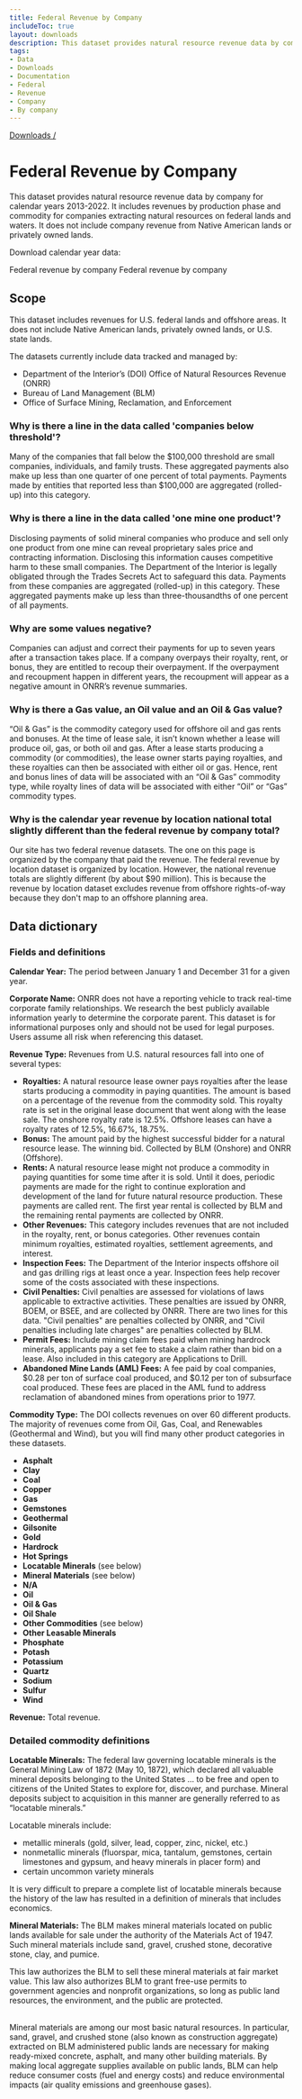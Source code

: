 ```yaml
---
title: Federal Revenue by Company
includeToc: true
layout: downloads
description: This dataset provides natural resource revenue data by company for calendar years 2013-2020. It includes revenues by production phase and commodity for companies extracting natural resources on federal lands and waters. It does not include company revenue from Native American lands or privately owned lands.
tags:
- Data
- Downloads
- Documentation
- Federal
- Revenue
- Company
- By company
---
```


[Downloads /](/downloads/)

# Federal Revenue by Company

This dataset provides natural resource revenue data by company for calendar years 2013-2022. It includes revenues by production phase and commodity for companies extracting natural resources on federal lands and waters. It does not include company revenue from Native American lands or privately owned lands.
<br />

Download calendar year data:

<DownloadDataFile linkType="DownloadCsv" dataSet="federal_revenue_by_company.csv">
  Federal revenue by company
</DownloadDataFile>

<DownloadDataFile linkType="DownloadXls" dataSet="federal_revenue_by_company.xlsx">
  Federal revenue by company
</DownloadDataFile>

## Scope

This dataset includes revenues for U.S. federal lands and offshore areas. It does not include Native American lands, privately owned lands, or U.S. state lands. 
<br />

The datasets currently include data tracked and managed by:

* Department of the Interior’s (DOI) Office of Natural Resources Revenue (ONRR) 
* Bureau of Land Management (BLM)
* Office of Surface Mining, Reclamation, and Enforcement

### Why is there a line in the data called 'companies below threshold'?

Many of the companies that fall below the $100,000 threshold are small companies, individuals, and family trusts. These aggregated payments also make up less than one quarter of one percent of total payments. Payments made by entities that reported less than $100,000 are aggregated (rolled-up) into this category.

### Why is there a line in the data called 'one mine one product'?

Disclosing payments of solid mineral companies who produce and sell only one product from one mine can reveal proprietary sales price and contracting information. Disclosing this information causes competitive harm to these small companies. The Department of the Interior is legally obligated through the Trades Secrets Act to safeguard this data. Payments from these companies are aggregated (rolled-up) in this category. These aggregated payments make up less than three-thousandths of one percent of all payments.

### Why are some values negative?

Companies can adjust and correct their payments for up to seven years after a transaction takes place. If a company overpays their royalty, rent, or bonus, they are entitled to recoup their overpayment. If the overpayment and recoupment happen in different years, the recoupment will appear as a negative amount in ONRR’s revenue summaries.

### Why is there a Gas value, an Oil value and an Oil & Gas value?

“Oil & Gas” is the commodity category used for offshore oil and gas rents and bonuses. At the time of lease sale, it isn’t known whether a lease will produce oil, gas, or both oil and gas. After a lease starts producing a commodity (or commodities), the lease owner starts paying royalties, and these royalties can then be associated with either oil or gas. Hence, rent and bonus lines of data will be associated with an “Oil & Gas” commodity type, while royalty lines of data will be associated with either “Oil” or “Gas” commodity types.

### Why is the calendar year revenue by location national total slightly different than the federal revenue by company total?

Our site has two federal revenue datasets. The one on this page is organized by the company that paid the revenue. The <Link href='/downloads/federal-revenue-by-location/' linkType='default'>federal revenue by location dataset</Link> is organized by location. However, the national revenue totals are slightly different (by about $90 million). This is because the revenue by location dataset excludes revenue from offshore rights-of-way because they don't map to an offshore planning area.

## Data dictionary

### Fields and definitions

**Calendar Year:**  The period between January 1 and December 31 for a given year.
<br />

**Corporate Name:**  ONRR does not have a reporting vehicle to track real-time corporate family relationships. We research the best publicly available information yearly to determine the corporate parent. This dataset is for informational purposes only and should not be used for legal purposes. Users assume all risk when referencing this dataset.
<br />

**Revenue Type:**  Revenues from U.S. natural resources fall into one of several types:
* **Royalties:**  A natural resource lease owner pays royalties after the lease starts producing a commodity in <GlossaryTerm>paying quantities</GlossaryTerm>. The amount is based on a percentage of the revenue from the commodity sold. This royalty rate is set in the original lease document that went along with the lease sale. The onshore royalty rate is 12.5%. Offshore leases can have a royalty rates of 12.5%, 16.67%, 18.75%.
* **Bonus:**  The amount paid by the highest successful bidder for a natural resource lease. The winning bid. Collected by BLM (Onshore) and ONRR (Offshore).
* **Rents:**  A natural resource lease might not produce a commodity in paying quantities for some time after it is sold. Until it does, periodic payments are made for the right to continue exploration and development of the land for future natural resource production. These payments are called rent. The first year rental is collected by BLM and the remaining rental payments are collected by ONRR.
* **Other Revenues:**  This category includes revenues that are not included in the royalty, rent, or bonus categories. Other revenues contain minimum royalties, estimated royalties, settlement agreements, and interest.
* **Inspection Fees:**  The Department of the Interior inspects offshore oil and gas drilling rigs at least once a year. Inspection fees help recover some of the costs associated with these inspections.
* **Civil Penalties:**  Civil penalties are assessed for violations of laws applicable to extractive activities. These penalties are issued by ONRR, BOEM, or BSEE, and are collected by ONRR. There are two lines for this data. "Civil penalties" are penalties collected by ONRR, and "Civil penalties including late charges" are penalties collected by BLM.
* **Permit Fees:**  Include mining claim fees  paid when mining hardrock minerals, applicants pay a set fee to stake a claim rather than bid on a lease. Also included in this category are Applications to Drill.
* **Abandoned Mine Lands (AML) Fees:**  A fee paid by coal companies, $0.28 per ton of surface coal produced, and $0.12 per ton of subsurface coal produced. These fees are placed in the AML fund to address reclamation of abandoned mines from operations prior to 1977.

**Commodity Type:** The DOI collects revenues on over 60 different products. The majority of revenues come from Oil, Gas, Coal, and Renewables (Geothermal and Wind), but you will find many other product categories in these datasets.
* **Asphalt**
* **Clay**
* **Coal**
* **Copper**
* **Gas**
* **Gemstones**
* **Geothermal**
* **Gilsonite**
* **Gold**
* **Hardrock**
* **Hot Springs**
* **Locatable Minerals** (see below)
* **Mineral Materials** (see below)
* **N/A**
* **Oil**
* **Oil & Gas**
* **Oil Shale**
* **Other Commodities** (see below)
* **Other Leasable Minerals**
* **Phosphate**
* **Potash**
* **Potassium**
* **Quartz**
* **Sodium**
* **Sulfur**
* **Wind**

**Revenue:** Total revenue.

### Detailed commodity definitions

**Locatable Minerals:**  The federal law governing locatable minerals is the General Mining Law of 1872 (May 10, 1872), which declared all valuable mineral deposits belonging to the United States ... to be free and open to citizens of the United States to explore for, discover, and purchase.  Mineral deposits subject to acquisition in this manner are generally referred to as “locatable minerals.” 
<br />

Locatable minerals include:

* metallic minerals (gold, silver, lead, copper, zinc, nickel, etc.)
* nonmetallic minerals (fluorspar, mica, tantalum, gemstones, certain limestones and gypsum, and heavy minerals in placer form) and 
* certain uncommon variety minerals

It is very difficult to prepare a complete list of locatable minerals because the history of the law has resulted in a definition of minerals that includes economics.
<br />

**Mineral Materials:**  The BLM makes mineral materials located on public lands available for sale under the authority of the Materials Act of 1947. Such mineral materials include sand, gravel, crushed stone, decorative stone, clay, and pumice. 
<br />

This law authorizes the BLM to sell these mineral materials at fair market value. This law also authorizes BLM to grant free-use permits to government agencies and nonprofit organizations, so long as public land resources, the environment, and the public are protected.  
<br />

Mineral materials are among our most basic natural resources. In particular, sand, gravel, and crushed stone (also known as construction aggregate) extracted on BLM administered public lands are necessary for making ready-mixed concrete, asphalt, and many other building materials.  By making local aggregate supplies available on public lands, BLM can help reduce consumer costs (fuel and energy costs) and reduce environmental impacts (air quality emissions and greenhouse gases).
